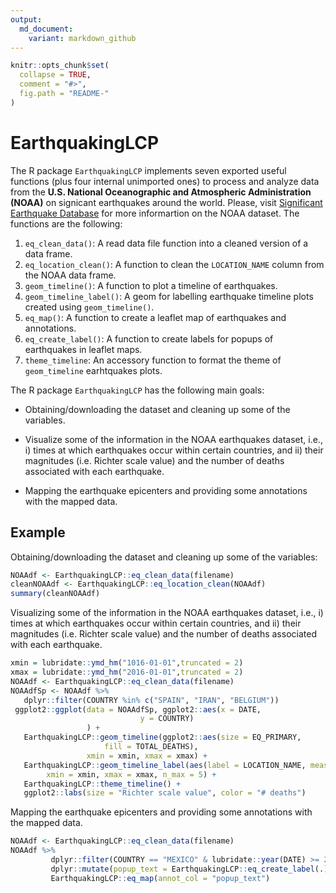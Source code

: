 ```yaml
---
output:
  md_document:
    variant: markdown_github
---
```


```r
knitr::opts_chunk$set(
  collapse = TRUE,
  comment = "#>",
  fig.path = "README-"
)
```

# EarthquakingLCP

The R package `EarthquakingLCP` implements seven exported useful functions (plus four internal unimported ones) to process and analyze data from the **U.S. National Oceanographic and Atmospheric Administration (NOAA)** on signicant earthquakes around the world. Please, visit [Significant Earthquake Database]({https://www.ngdc.noaa.gov/nndc/struts/form?t=101650&s=1&d=1}) for more informartion on the NOAA dataset. The functions are the following:

1. `eq_clean_data()`: A read data file function into a cleaned version of a data frame.
2. `eq_location_clean()`: A function to clean the `LOCATION_NAME` column from the
NOAA data frame.
3. `geom_timeline()`: A function to plot a timeline of earthquakes.
4. `geom_timeline_label()`: A geom for labelling earthquake timeline plots created using
 `geom_timeline()`.
5. `eq_map()`: A function to create a leaflet map of earthquakes and annotations.
6. `eq_create_label()`: A function to create labels for popups of earthquakes in leaflet maps.
7. `theme_timeline`: An accessory function to format the theme of `geom_timeline` earhtquakes plots.

The R package `EarthquakingLCP` has the following main goals:

* Obtaining/downloading the dataset and cleaning up some of the variables.

* Visualize some of the information in the NOAA earthquakes dataset, i.e.,  i) times at which earthquakes occur within certain countries, and ii) their magnitudes (i.e. Richter scale value) and the number of deaths associated with each earthquake.

* Mapping the earthquake epicenters and providing some annotations with the mapped data.

## Example

Obtaining/downloading the dataset and cleaning up some of the variables:

```r
NOAAdf <- EarthquakingLCP::eq_clean_data(filename)
cleanNOAAdf <- EarthquakingLCP::eq_location_clean(NOAAdf)
summary(cleanNOAAdf)
```

Visualizing some of the information in the NOAA earthquakes dataset, i.e.,  i) times at which earthquakes occur within certain countries, and ii) their magnitudes (i.e. Richter scale value) and the number of deaths associated with each earthquake.

```r
xmin = lubridate::ymd_hm("1016-01-01",truncated = 2)
xmax = lubridate::ymd_hm("2016-01-01",truncated = 2)
NOAAdf <- EarthquakingLCP::eq_clean_data(filename)
NOAAdfSp <- NOAAdf %>%
   dplyr::filter(COUNTRY %in% c("SPAIN", "IRAN", "BELGIUM"))
 ggplot2::ggplot(data = NOAAdfSp, ggplot2::aes(x = DATE,
                             y = COUNTRY)
                 ) +
   EarthquakingLCP::geom_timeline(ggplot2::aes(size = EQ_PRIMARY,
                     fill = TOTAL_DEATHS),
                 xmin = xmin, xmax = xmax) +
   EarthquakingLCP::geom_timeline_label(aes(label = LOCATION_NAME, measure = EQ_PRIMARY),
        xmin = xmin, xmax = xmax, n_max = 5) +
   EarthquakingLCP::theme_timeline() +
   ggplot2::labs(size = "Richter scale value", color = "# deaths")
```

Mapping the earthquake epicenters and providing some annotations with the mapped data.

```r
NOAAdf <- EarthquakingLCP::eq_clean_data(filename)
NOAAdf %>%
         dplyr::filter(COUNTRY == "MEXICO" & lubridate::year(DATE) >= 2000) %>%
         dplyr::mutate(popup_text = EarthquakingLCP::eq_create_label(.)) %>%
         EarthquakingLCP::eq_map(annot_col = "popup_text")
```
